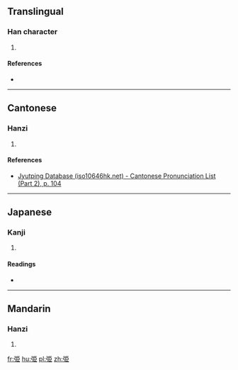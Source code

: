 ==Translingual==

===Han character===
{{Han char|rn=57|rad=弓|as=06|sn=9|four=|canj=弓尸中中 (NSLL), X弓尸中中 (XNSLL)|ids=⿰弓臣}}

# {{defn|Han|sort=弓06}}

====References====
* {{Han ref|kx=0358.040|dkj=09765|hdz=20995.040|uh=5F2B|ud=24363}}

----

==Cantonese==

===Hanzi===
{{yue-hanzi|jyut=[[can2]]|y=chan2}}

# {{defn|lang=yue|sort=弓06}}

====References====
* [http://www.iso10646hk.net/jp/document/download.jsp Jyutping Database (iso10646hk.net) - Cantonese Pronunciation List (Part 2), p. 104]

----

==Japanese==

===Kanji===
{{ja-kanji|grade=|rs=弓06}}

# {{defn|lang=ja|sort=弓06}}

====Readings====
* {{ja-readings|on=[[しん]] (shin)|kun=[[ゆみがつよい]] (yumigatsuyoi)}}

----

==Mandarin==

===Hanzi===
{{cmn-hanzi|pin=[[zhěn]] ([[zhen3]])|wg=chen<sup>3</sup>}}

# {{defn|lang=cmn|sort=弓06}}

[[fr:弫]]
[[hu:弫]]
[[pl:弫]]
[[zh:弫]]